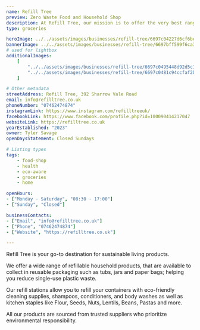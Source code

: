 ```yaml
---
name: Refill Tree
preview: Zero Waste Food and Household Shop
description: At Refill Tree, our mission is to offer the very best range of household cleaning products, dried foods and oils with a sustainable, zero waste packaging approach. Simply bring your empty jars and containers, weigh them and fill them with a product (which are all marked with the price per gram), then weigh them again so you're only paying for what you get. 
type: groceries

heroImage: ../../assets/images/businesses/refill-tree/6697c04227d6cf6be78e2281_Refill-Tree-Thumbnail.jpg
bannerImage: ../../assets/images/businesses/refill-tree/6697bff599f6ca32cc2edcd6_refill-tree-thumb.jpg
# used for lightbox
additionalImages:
    [
        "../../assets/images/businesses/refill-tree/6697c0495448d92d5c10b4f9_image_67516161---Tyler-Savage.JPG",
        "../../assets/images/businesses/refill-tree/6697c0481c94ccfaf2b140e5_IMG-4370---Tyler-Savage.jpg",
    ]

# Other metadata
streetAddress: Refill Tree, 392 Sharrow Vale Road
email: info@refilltree.co.uk
phoneNumber: "07462474874"
instagramLink: https://www.instagram.com/refilltreeuk/
facebookLink: https://www.facebook.com/profile.php?id=100090414217047
websiteLink: https://refilltree.co.uk
yearEstablished: "2023"
owner: Tyler Savage
openDaysStatement: Closed Sundays

# Listing types
tags:
    - food-shop
    - health
    - eco-aware
    - groceries
    - home

openHours:
- ["Monday - Saturday", "08:30 - 17:00"]
- ["Sunday", "Closed"]

businessContacts:
- ["Email", "info@refilltree.co.uk"]
- ["Phone", "07462474874"]
- ["Website", "https://refilltree.co.uk"]

---
```

Refill Tree is your go-to destination for sustainable living products.

We offer a wide range of refillable household products, that are available to collect in reusable packaging such as tubs, jars and paper bags; helping you reduce single-use plastic waste.

Our refill stations allow you to refill your containers with eco-friendly cleaning supplies, shampoos, conditioners, and body washes as well as kitchen staples like Flour, Seeds, Nuts, Lentils, Beans, Pastas and more.

All our products are sourced from trusted suppliers who prioritize environmental responsibility.
